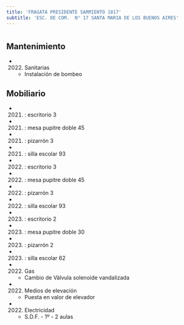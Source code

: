 ```yaml
---
title: 'FRAGATA PRESIDENTE SARMIENTO 1817'
subtitle: 'ESC. DE COM.  N° 17 SANTA MARIA DE LOS BUENOS AIRES'
---
```


#


## Mantenimiento

*  (2022) Sanitarias 
    + Instalación de bombeo


## Mobiliario

*  (2021) : escritorio 3 

*  (2021) : mesa pupitre doble 45 

*  (2021) : pizarrón 3 

*  (2021) : silla escolar 93 

*  (2022) : escritorio 3 

*  (2022) : mesa pupitre doble 45 

*  (2022) : pizarrón 3 

*  (2022) : silla escolar 93 

*  (2023) : escritorio 2 

*  (2023) : mesa pupitre doble 30 

*  (2023) : pizarrón 2 

*  (2023) : silla escolar 62 




*  (2022) Gas 
    + Cambio de Vàlvula solenoide vandalizada

*  (2022) Medios de elevación 
    + Puesta en valor de elevador

*  (2022) Electricidad 
    + S.D.F. - 1º - 2 aulas



